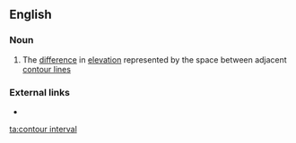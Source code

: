 ==English==

===Noun===
{{en-noun|head=[[contour]] [[interval]]}}

# The [[difference]] in [[elevation]] represented by the space between adjacent [[contour line]]s

===External links===
* {{pedialite}}

[[ta:contour interval]]